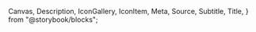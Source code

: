   Canvas,
  Description,
  IconGallery,
  IconItem,
  Meta,
  Source,
  Subtitle,
  Title,
} from "@storybook/blocks";


<Meta of={stories} />

<Title />

The icon component is implemented as a web component where you manually register each icon you want to use in your application.
This is to ensure that you only include the icons that you need in your bundle. To register a an icon for use, please call the `addIcons()`
function with an object containing your icons, as such:

<Source
  code={`
 
// import the icon data (SVG string)

addIcons({
download: { svg: download }
});
`}
language="ts"
dark
/>

The registration of icons is usually done at the root level of your application, and makes the icon available globally.
After registering an icon, use it through the `cx-icon` component. Start by importing the component:

<Source
  code={`
// Web component

// React
`}
language="ts"
dark
/>

Then simply use the component and provide the name of the icon you wish to display:

<Source
  code={`
// Web component
<cx-icon name="download" />

// React

<CxIcon name="download" />
`} language="ts" dark />

If you try to use an icon that is not registered, the component throws an error.

<br />
## Icon overview

<IconGallery>
  {iconNames.map((iconName) => (
    <IconItem name={iconName} key={iconName}>
      <cx-icon name={iconName} />
    </IconItem>
  ))}
</IconGallery>

## Sizing

The icon component can be sized through the `size` prop. The prop accepts the same values as our spacing tokens, in other words a number between 1 and 20.

<Canvas of={stories.Sizing} />

## Color

Use the `color` CSS property to colorize the icons.

<Canvas of={stories.Color} />
